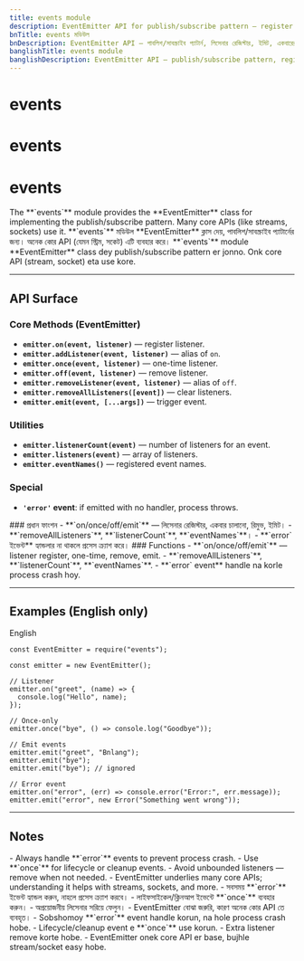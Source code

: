 ```yaml
---
title: events module
description: EventEmitter API for publish/subscribe pattern — register listeners, emit events, handle once-only listeners, errors, and listener management.
bnTitle: events মডিউল
bnDescription: EventEmitter API — পাবলিশ/সাবস্ক্রাইব প্যাটার্ন, লিসেনার রেজিস্টার, ইমিট, একবারের লিসেনার, ত্রুটি ও ম্যানেজমেন্ট।
banglishTitle: events module
banglishDescription: EventEmitter API — publish/subscribe pattern, register listeners, emit events, once-only, errors, and listener management.
---
```


# <I18nEnglish>events</I18nEnglish>
# <I18nBangla>events</I18nBangla>
# <I18nBanglish>events</I18nBanglish>

<I18nEnglish>
The **`events`** module provides the **EventEmitter** class for implementing the publish/subscribe pattern. Many core APIs (like streams, sockets) use it.
</I18nEnglish>

<I18nBangla>
**`events`** মডিউল **EventEmitter** ক্লাস দেয়, পাবলিশ/সাবস্ক্রাইব প্যাটার্নের জন্য। অনেক কোর API (যেমন স্ট্রিম, সকেট) এটি ব্যবহার করে।
</I18nBangla>

<I18nBanglish>
**`events`** module **EventEmitter** class dey publish/subscribe pattern er jonno. Onk core API (stream, socket) eta use kore.
</I18nBanglish>

---

## API Surface

<I18nEnglish>

### Core Methods (EventEmitter)
- **`emitter.on(event, listener)`** — register listener.
- **`emitter.addListener(event, listener)`** — alias of `on`.
- **`emitter.once(event, listener)`** — one-time listener.
- **`emitter.off(event, listener)`** — remove listener.
- **`emitter.removeListener(event, listener)`** — alias of `off`.
- **`emitter.removeAllListeners([event])`** — clear listeners.
- **`emitter.emit(event, [...args])`** — trigger event.

### Utilities
- **`emitter.listenerCount(event)`** — number of listeners for an event.
- **`emitter.listeners(event)`** — array of listeners.
- **`emitter.eventNames()`** — registered event names.

### Special
- **`'error'` event**: if emitted with no handler, process throws.  
</I18nEnglish>

<I18nBangla>
### প্রধান ফাংশন
- **`on/once/off/emit`** — লিসেনার রেজিস্টার, একবার চালানো, রিমুভ, ইমিট।
- **`removeAllListeners`**, **`listenerCount`**, **`eventNames`**।
- **`error` ইভেন্ট** হ্যান্ডলার না থাকলে প্রসেস ক্র্যাশ করে।
</I18nBangla>

<I18nBanglish>
### Functions
- **`on/once/off/emit`** — listener register, one-time, remove, emit.
- **`removeAllListeners`**, **`listenerCount`**, **`eventNames`**.
- **`error` event** handle na korle process crash hoy.
</I18nBanglish>

---

## Examples (English only)

<Tabs defaultValue="english" className="w-full">
  <TabsList>
    <TabsTrigger value="english">English</TabsTrigger>
  </TabsList>

  <TabsContent value="english">

```bnl
const EventEmitter = require("events");

const emitter = new EventEmitter();

// Listener
emitter.on("greet", (name) => {
  console.log("Hello", name);
});

// Once-only
emitter.once("bye", () => console.log("Goodbye"));

// Emit events
emitter.emit("greet", "Bnlang");
emitter.emit("bye");
emitter.emit("bye"); // ignored

// Error event
emitter.on("error", (err) => console.error("Error:", err.message));
emitter.emit("error", new Error("Something went wrong"));
```
  </TabsContent>
</Tabs>

---

## Notes

<I18nEnglish>
- Always handle **`error`** events to prevent process crash.  
- Use **`once`** for lifecycle or cleanup events.  
- Avoid unbounded listeners — remove when not needed.  
- EventEmitter underlies many core APIs; understanding it helps with streams, sockets, and more.  
</I18nEnglish>

<I18nBangla>
- সবসময় **`error`** ইভেন্ট হ্যান্ডল করুন, নাহলে প্রসেস ক্র্যাশ করবে।  
- লাইফসাইকেল/ক্লিনআপ ইভেন্টে **`once`** ব্যবহার করুন।  
- অপ্রয়োজনীয় লিসেনার সরিয়ে ফেলুন।  
- EventEmitter বোঝা জরুরি, কারণ অনেক কোর API তে ব্যবহৃত।  
</I18nBangla>

<I18nBanglish>
- Sobshomoy **`error`** event handle korun, na hole process crash hobe.  
- Lifecycle/cleanup event e **`once`** use korun.  
- Extra listener remove korte hobe.  
- EventEmitter onek core API er base, bujhle stream/socket easy hobe.  
</I18nBanglish>
